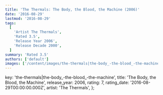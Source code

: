 ```yaml
---
title: 'The Thermals: The Body, the Blood, the Machine (2006)'
date: '2016-08-29'
lastmod: '2016-08-29'
tags:
  [
    'Artist The Thermals',
    'Rated 3.5',
    'Release Year 2006',
    'Release Decade 2000',
  ]
summary: 'Rated 3.5'
authors: ['default']
images: ['/content/images/the-thermals|the-body_-the-blood_-the-machine.jpg']
---
```


  key: 'the-thermals|the-body_-the-blood_-the-machine',
  title: 'The Body, the Blood, the Machine',
  release_year: 2006,
  rating: 7,
  rating_date: '2016-08-29T00:00:00.000Z',
  artist: 'The Thermals',
};

<MusicRating data={data} />
